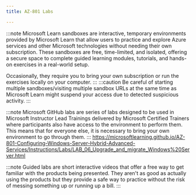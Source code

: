 ---
title: AZ-801 Labs

---

<Tabs>

  <TabItem label="Microsoft Learn">

:::note 
Microsoft Learn sandboxes are interactive, temporary environments provided by Microsoft Learn that allow users to practice and explore Azure services and other Microsoft technologies without needing their own subscription. These sandboxes are free, time-limited, and isolated, offering a secure space to complete guided learning modules, tutorials, and hands-on exercises in a real-world setup.

Occasionally, they require you to bring your own subscription or run the exercises locally on your computer.
:::
:::caution 
Be careful of starting multiple sandboxes/visiting multiple sandbox URLs at the same time as Microsoft Learn might suspend your access due to detected suspicious activity. 
:::

  <CardGrid>  
    <LinkCard title="Set up disaster recovery with Azure Site Recovery" href="https://learn.microsoft.com/training/modules/protect-infrastructure-with-site-recovery/4-exercise-site-recovery-setup/?WT.mc_id=studentamb_165290" /> 
    <LinkCard title="Failover and failback using Azure Site Recovery" href="https://learn.microsoft.com/training/modules/protect-infrastructure-with-site-recovery/8-exercise-failover-and-failback/?WT.mc_id=studentamb_165290" /> 
    <LinkCard title="Back up an Azure virtual machine" href="https://learn.microsoft.com/training/modules/protect-virtual-machines-with-azure-backup/4-exercise-back-up-azure-virtual-machine/?WT.mc_id=studentamb_165290" /> 
    <LinkCard title="Restore Azure virtual machine data" href="https://learn.microsoft.com/training/modules/protect-virtual-machines-with-azure-backup/6-exercise-restore-virtual-machine-data/?WT.mc_id=studentamb_165290" /> 
  </CardGrid>
  </TabItem>

  <TabItem label="Microsoft GitHub">

:::note 
Microsoft GitHub labs are series of labs designed to be used in Microsoft Instructor Lead Trainings delivered by Microsoft Certified Trainers where participants also have access to the environment to perform them. This means that for everyone else, it is necessary to bring your own environment to go through them. 
:::
<Tabs>
  <TabItem label="Simple Steps">
  <CardGrid>
    <LinkCard title="Configuring security in Windows Server" href="https://microsoftlearning.github.io/AZ-801-Configuring-Windows-Server-Hybrid-Advanced-Services/Instructions/Labs/LAB_01_Configuring_security_in_Windows_Server.html" /> 
    <LinkCard title="Implementing Security Solutions in Hybrid Scenarios" href="https://microsoftlearning.github.io/AZ-801-Configuring-Windows-Server-Hybrid-Advanced-Services/Instructions/Labs/LAB_02_Implementing_security_solutions_hybrid_scenarios.html" /> 
    <LinkCard title="Implementing failover clustering" href="https://microsoftlearning.github.io/AZ-801-Configuring-Windows-Server-Hybrid-Advanced-Services/Instructions/Labs/LAB_03_Implementing_failover_clustering.html" /> 
    <LinkCard title="Implementing Hyper-V Replica and Windows Server Backup" href="https://microsoftlearning.github.io/AZ-801-Configuring-Windows-Server-Hybrid-Advanced-Services/Instructions/Labs/LAB_04_Implementing_Hyper-V_Replica_and_Windows_Server_Backup.html" /> 
    <LinkCard title="Implementing Azure-based recovery services" href="https://microsoftlearning.github.io/AZ-801-Configuring-Windows-Server-Hybrid-Advanced-Services/Instructions/Labs/LAB_05_Implementing_Azure-based_recovery_services.html" /> 
    <LinkCard title="Upgrade and migrate in Windows Server" href="" /> https://microsoftlearning.github.io/AZ-801-Configuring-Windows-Server-Hybrid-Advanced-Services/Instructions/Labs/LAB_06_Upgrade_and_migrate_Windows%20Server.html
    <LinkCard title="Migrating Hyper-V VMs to Azure by using Azure Migrate" href="https://microsoftlearning.github.io/AZ-801-Configuring-Windows-Server-Hybrid-Advanced-Services/Instructions/Labs/LAB_07_Implementing_migration_in_hybrid_scenarios.html" /> 
    <LinkCard title="Monitoring and troubleshooting Windows Server" href="https://microsoftlearning.github.io/AZ-801-Configuring-Windows-Server-Hybrid-Advanced-Services/Instructions/Labs/LAB_08_Monitoring_and_troubleshooting_Windows_Server.html" /> 
    <LinkCard title="Implementing operational monitoring in hybrid scenarios" href="https://microsoftlearning.github.io/AZ-801-Configuring-Windows-Server-Hybrid-Advanced-Services/Instructions/Labs/LAB_09_Implementing_operational_monitoring_in_hybrid_scenarios.html" /> 
    <LinkCard title="" href="" /> 
    <LinkCard title="" href="" /> 
    <LinkCard title="" href="" /> 
    <LinkCard title="" href="" /> 
    <LinkCard title="" href="" /> 
    <LinkCard title="" href="" /> 
    <LinkCard title="" href="" /> 
    <LinkCard title="" href="" /> 
    <LinkCard title="" href="" /> 
    <LinkCard title="" href="" /> 
    <LinkCard title="" href="" /> 
    <LinkCard title="" href="" /> 
  </CardGrid>
  </TabItem>

  <TabItem label="Thorough Steps">
    <LinkCard title="Configuring security in Windows Server" href="https://microsoftlearning.github.io/AZ-801-Configuring-Windows-Server-Hybrid-Advanced-Services/Instructions/Labs/LAB_AK_01_Configuring_security_in_Windows_Server.html" /> 
    <LinkCard title="Implementing Security Solutions in Hybrid Scenarios" href="https://microsoftlearning.github.io/AZ-801-Configuring-Windows-Server-Hybrid-Advanced-Services/Instructions/Labs/LAB_AK_02_Implementing_security_solutions_hybrid_scenarios.html" /> 
    <LinkCard title="Implementing failover clustering" href="https://microsoftlearning.github.io/AZ-801-Configuring-Windows-Server-Hybrid-Advanced-Services/Instructions/Labs/LAB_AK_03_Implementing_failover_clustering.html" /> 
    <LinkCard title="Implementing Hyper-V Replica and Windows Server Backup" href="https://microsoftlearning.github.io/AZ-801-Configuring-Windows-Server-Hybrid-Advanced-Services/Instructions/Labs/LAB_AK_04_Implementing_Hyper-V_Replica_and_Windows_Server_Backup.html" /> 
    <LinkCard title="Implementing Azure-based recovery services" href="https://microsoftlearning.github.io/AZ-801-Configuring-Windows-Server-Hybrid-Advanced-Services/Instructions/Labs/LAB_AK_05_Implementing_Azure-based_recovery_services.html" /> 
    <LinkCard title="Upgrade and migrate in Windows Server" href="https://microsoftlearning.github.io/AZ-801-Configuring-Windows-Server-Hybrid-Advanced-Services/Instructions/Labs/LAB_AK_06_Upgrade_and_migrate_Windows%20Server.html" /> 
    <LinkCard title="Migrating Hyper-V VMs to Azure by using Azure Migrate" href="https://microsoftlearning.github.io/AZ-801-Configuring-Windows-Server-Hybrid-Advanced-Services/Instructions/Labs/LAB_AK_07_Implementing_migration_in_hybrid_scenarios.html" /> 
    <LinkCard title="Monitoring and troubleshooting Windows Server" href="https://microsoftlearning.github.io/AZ-801-Configuring-Windows-Server-Hybrid-Advanced-Services/Instructions/Labs/LAB_AK_08_Monitoring_and_troubleshooting_Windows_Server.html" /> 
    <LinkCard title="Implementing operational monitoring in hybrid scenarios" href="https://microsoftlearning.github.io/AZ-801-Configuring-Windows-Server-Hybrid-Advanced-Services/Instructions/Labs/LAB_AK_09_Implementing_operational_monitoring_in_hybrid_scenarios.html" /> 
    <LinkCard title="" href="" /> 
    <LinkCard title="" href="" /> 
    <LinkCard title="" href="" /> 
    <LinkCard title="" href="" /> 
    <LinkCard title="" href="" /> 
    <LinkCard title="" href="" /> 
    <LinkCard title="" href="" /> 
    <LinkCard title="" href="" /> 
    <LinkCard title="" href="" /> 
    <LinkCard title="" href="" /> 
    <LinkCard title="" href="" /> 
    <LinkCard title="" href="" /> 
  <CardGrid>

  </CardGrid>
  </TabItem>
</Tabs>
</TabItem>
  <TabItem label="Guided Labs">

:::note 
Guided labs are short interactive videos that offer a free way to get familiar with the products being presented. They aren't as good as actually using the products but they provide a safe way to practice without the risk of messing something up or running up a bill.
:::

  <CardGrid>
    <LinkCard title="Configuring security in Windows Server" href="https://mslabs.cloudguides.com/guides/AZ-801%20Lab%20Simulation%20-%20Configuring%20security%20in%20Windows%20Server" /> 
    <LinkCard title="Implementing Security Solutions in Hybrid Scenarios" href="https://mslabs.cloudguides.com/guides/AZ-801%20Lab%20Simulation%20-%20Implementing%20security%20solutions%20in%20hybrid%20scenarios" /> 
    <LinkCard title="Implementing failover clustering" href="https://mslabs.cloudguides.com/guides/AZ-801%20Lab%20Simulation%20-%20Implementing%20Failover%20Clustering" /> 
    <LinkCard title="Implementing Hyper-V Replica and Windows Server Backup" href="https://mslabs.cloudguides.com/guides/AZ-801%20Lab%20Simulation%20-%20Implementing%20Hyper-V%20Replica%20and%20Windows%20Server%20Backup" /> 
    <LinkCard title="Implementing Azure-based recovery services" href="https://mslabs.cloudguides.com/guides/AZ-801%20Lab%20Simulation%20-%20Implementing%20Azure-based%20recovery%20services" /> 
    <LinkCard title="Upgrade and migrate in Windows Server" href="https://mslabs.cloudguides.com/guides/AZ-801%20Lab%20Simulation%20-%20Upgrading%20and%20migrating%20in%20Windows%20Server" /> 
    <LinkCard title="Migrating Hyper-V VMs to Azure by using Azure Migrate" href="https://mslabs.cloudguides.com/guides/AZ-801%20Lab%20Simulation%20-%20Migrating%20Hyper-V%20VMs%20to%20Azure%20by%20using%20Azure%20Migrate" /> 
    <LinkCard title="Monitoring and troubleshooting Windows Server" href="https://mslabs.cloudguides.com/guides/AZ-801%20Lab%20Simulation%20-%20Monitoring%20and%20troubleshooting%20Windows%20Server" /> 
    <LinkCard title="Implementing operational monitoring in hybrid scenarios" href="https://mslabs.cloudguides.com/guides/AZ-801%20Lab%20Simulation%20-%20Implementing%20operational%20monitoring%20in%20hybrid%20scenarios" /> 
    <LinkCard title="" href="" /> 
    <LinkCard title="" href="" /> 
    <LinkCard title="" href="" /> 
    <LinkCard title="" href="" /> 
    <LinkCard title="" href="" /> 
    <LinkCard title="" href="" /> 
    <LinkCard title="" href="" /> 
    <LinkCard title="" href="" /> 
    <LinkCard title="" href="" /> 
    <LinkCard title="" href="" /> 
    <LinkCard title="" href="" /> 
    <LinkCard title="" href="" /> 
  </CardGrid>
  </TabItem>
</Tabs>
